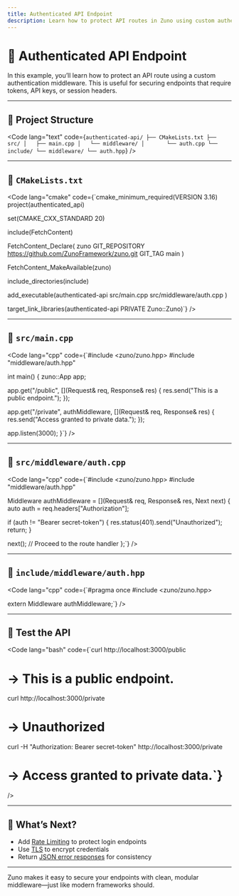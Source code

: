 ```yaml
---
title: Authenticated API Endpoint
description: Learn how to protect API routes in Zuno using custom authentication middleware.
---
```


# 🔐 Authenticated API Endpoint

In this example, you’ll learn how to protect an API route using a custom authentication middleware. This is useful for securing endpoints that require tokens, API keys, or session headers.

---

## 🧱 Project Structure

<Code
  lang="text"
  code={`authenticated-api/
├── CMakeLists.txt
├── src/
│   ├── main.cpp
│   └── middleware/
│       └── auth.cpp
└── include/
    └── middleware/
        └── auth.hpp`}
/>

---

## 📄 `CMakeLists.txt`

<Code
  lang="cmake"
  code={`cmake_minimum_required(VERSION 3.16)
project(authenticated_api)

set(CMAKE_CXX_STANDARD 20)

include(FetchContent)

FetchContent_Declare(
  zuno
  GIT_REPOSITORY https://github.com/ZunoFramework/zuno.git
  GIT_TAG        main
)

FetchContent_MakeAvailable(zuno)

include_directories(include)

add_executable(authenticated-api
  src/main.cpp
  src/middleware/auth.cpp
)

target_link_libraries(authenticated-api PRIVATE Zuno::Zuno)`}
/>

---

## 📄 `src/main.cpp`

<Code
  lang="cpp"
  code={`#include &lt;zuno/zuno.hpp&gt;
#include "middleware/auth.hpp"

int main() {
  zuno::App app;

  app.get("/public", [](Request& req, Response& res) {
    res.send("This is a public endpoint.");
  });

  app.get("/private", authMiddleware, [](Request& req, Response& res) {
    res.send("Access granted to private data.");
  });

  app.listen(3000);
}`}
/>

---

## 📄 `src/middleware/auth.cpp`

<Code
  lang="cpp"
  code={`#include &lt;zuno/zuno.hpp&gt;
#include "middleware/auth.hpp"

Middleware authMiddleware = [](Request& req, Response& res, Next next) {
  auto auth = req.headers["Authorization"];

  if (auth != "Bearer secret-token") {
    res.status(401).send("Unauthorized");
    return;
  }

  next(); // Proceed to the route handler
};`}
/>

---

## 📄 `include/middleware/auth.hpp`

<Code
  lang="cpp"
  code={`#pragma once
#include &lt;zuno/zuno.hpp&gt;

extern Middleware authMiddleware;`}
/>

---

## 🧪 Test the API

<Code
  lang="bash"
  code={`curl http://localhost:3000/public
# → This is a public endpoint.

curl http://localhost:3000/private
# → Unauthorized

curl -H "Authorization: Bearer secret-token" http://localhost:3000/private
# → Access granted to private data.`}
/>

---

## 🧭 What’s Next?

- Add [Rate Limiting](/extensions/rate-limiting) to protect login endpoints
- Use [TLS](/guide/tls-security) to encrypt credentials
- Return [JSON error responses](/guide/error-handling) for consistency

---

Zuno makes it easy to secure your endpoints with clean, modular middleware—just like modern frameworks should.
